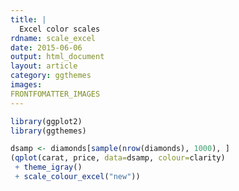 ---
title: |
  Excel color scales
rdname: scale_excel
date: 2015-06-06
output: html_document
layout: article
category: ggthemes
images:
FRONTFOMATTER_IMAGES
---

```{r, echo = FALSE, message = FALSE}
library(ggplot2)
library(ggthemes)
```

```{r scale_excel, cache = TRUE}
dsamp <- diamonds[sample(nrow(diamonds), 1000), ]
(qplot(carat, price, data=dsamp, colour=clarity)
 + theme_igray()
 + scale_colour_excel("new"))



```
